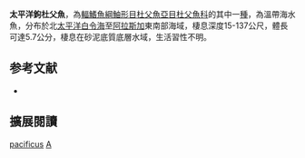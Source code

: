 {{Speciesbox
| name = 太平洋鉤杜父魚
| image = 
| image_width = 250px
| status = NE
| status_system = IUCN3.1
| genus = Artediellus
| species = pacificus
| authority = [[Gilbert|Gilbert]], 1896
| synonyms = *''Blennicottus clarki, Evermann & Goldsborough, 1907''
}}
'''太平洋鉤杜父魚'''，為[[輻鰭魚綱|輻鰭魚綱]][[鮋形目|鮋形目]][[杜父魚亞目|杜父魚亞目]][[杜父魚科|杜父魚科]]的其中一[[種|種]]，為溫帶海水魚，分布於北[[太平洋|太平洋]][[白令海|白令海]]至[[阿拉斯加|阿拉斯加]]東南部海域，棲息深度15-137公尺，體長可達5.7公分，棲息在砂泥底質底層水域，生活習性不明。

== 参考文献 ==
*{{FishBase_species|genus=Artediellus|species=pacificus |year=2014|month=5}}

== 擴展閱讀 ==
{{refbegin}}
{{wikispecies-inline|Artediellus pacificus|太平洋鉤杜父魚}}
{{refend}}
{{Taxonbar|from=Q5016295}}

[[Category:鉤杜父魚屬|pacificus]]
[[Category:1896年描述的魚類|A]]


{{鮋形目小作品}}